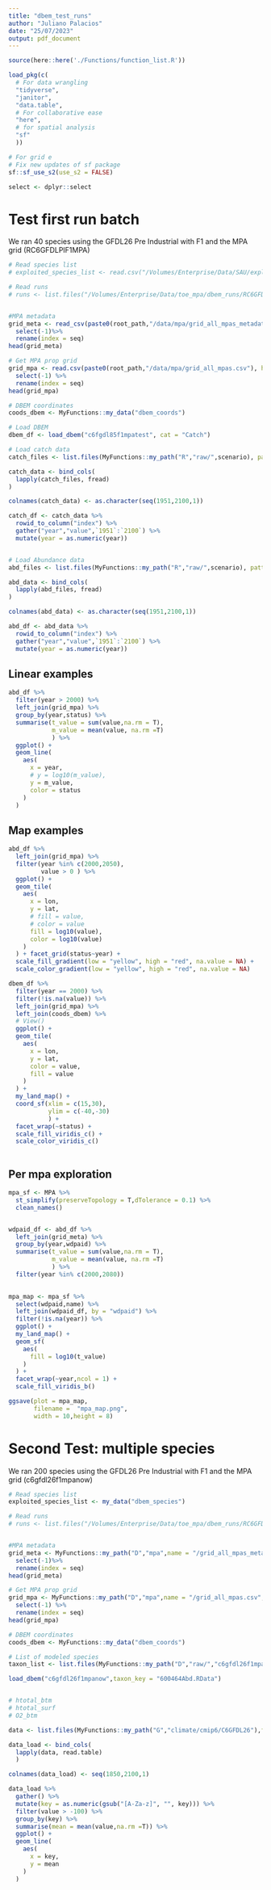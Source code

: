 ```yaml
---
title: "dbem_test_runs"
author: "Juliano Palacios"
date: "25/07/2023"
output: pdf_document
---
```



```r

source(here::here('./Functions/function_list.R'))

load_pkg(c(
  # For data wrangling
  "tidyverse",
  "janitor",
  "data.table",
  # For collaborative ease
  "here",
  # for spatial analysis
  "sf"
  ))

# For grid e
# Fix new updates of sf package
sf::sf_use_s2(use_s2 = FALSE)

select <- dplyr::select

```


# Test first run batch

We ran 40 species using the GFDL26 Pre Industrial with F1 and the MPA grid (RC6GFDLPIF1MPA)

```r

# Read species list
# exploited_species_list <- read.csv("/Volumes/Enterprise/Data/SAU/exploited_species_list.csv")

# Read runs
# runs <- list.files("/Volumes/Enterprise/Data/toe_mpa/dbem_runs/RC6GFDLPIF1MPA",full.names = T)


#MPA metadata
grid_meta <- read_csv(paste0(root_path,"/data/mpa/grid_all_mpas_metadata.csv")) %>% 
  select(-1)%>% 
  rename(index = seq)
head(grid_meta)

# Get MPA prop grid
grid_mpa <- read.csv(paste0(root_path,"/data/mpa/grid_all_mpas.csv"), header = T) %>% 
  select(-1) %>% 
  rename(index = seq)
head(grid_mpa)

# DBEM coordinates
coods_dbem <- MyFunctions::my_data("dbem_coords")

# Load DBEM
dbem_df <- load_dbem("c6fgdl85f1mpatest", cat = "Catch")

# Load catch data
catch_files <- list.files(MyFunctions::my_path("R","raw/",scenario), pattern = "Catch",full.names = T)

catch_data <- bind_cols(
  lapply(catch_files, fread)
)

colnames(catch_data) <- as.character(seq(1951,2100,1))

catch_df <- catch_data %>% 
  rowid_to_column("index") %>% 
  gather("year","value",`1951`:`2100`) %>% 
  mutate(year = as.numeric(year))


# Load Abundance data
abd_files <- list.files(MyFunctions::my_path("R","raw/",scenario), pattern = "Abd",full.names = T)

abd_data <- bind_cols(
  lapply(abd_files, fread)
)

colnames(abd_data) <- as.character(seq(1951,2100,1))

abd_df <- abd_data %>% 
  rowid_to_column("index") %>% 
  gather("year","value",`1951`:`2100`) %>% 
  mutate(year = as.numeric(year))


```

## Linear examples

```r

abd_df %>% 
  filter(year > 2000) %>% 
  left_join(grid_mpa) %>% 
  group_by(year,status) %>% 
  summarise(t_value = sum(value,na.rm = T),
            m_value = mean(value, na.rm =T)
            ) %>% 
  ggplot() +
  geom_line(
    aes(
      x = year,
      # y = log10(m_value),
      y = m_value,
      color = status
    )
  )

```

## Map examples

```r

abd_df %>% 
  left_join(grid_mpa) %>% 
  filter(year %in% c(2000,2050),
         value > 0 ) %>% 
  ggplot() +
  geom_tile(
    aes(
      x = lon,
      y = lat,
      # fill = value,
      # color = value
      fill = log10(value),
      color = log10(value)
    )
  ) + facet_grid(status~year) +
  scale_fill_gradient(low = "yellow", high = "red", na.value = NA) +
  scale_color_gradient(low = "yellow", high = "red", na.value = NA)

```


```r

dbem_df %>% 
  filter(year == 2000) %>% 
  filter(!is.na(value)) %>%
  left_join(grid_mpa) %>% 
  left_join(coods_dbem) %>%
  # View()
  ggplot() +
  geom_tile(
    aes(
      x = lon,
      y = lat,
      color = value,
      fill = value
    )
  ) +
  my_land_map() +
  coord_sf(xlim = c(15,30),
           ylim = c(-40,-30)
           ) +
  facet_wrap(~status) +
  scale_fill_viridis_c() +
  scale_color_viridis_c()
  

```

## Per mpa exploration

```r

mpa_sf <- MPA %>% 
  st_simplify(preserveTopology = T,dTolerance = 0.1) %>% 
  clean_names()


wdpaid_df <- abd_df %>% 
  left_join(grid_meta) %>% 
  group_by(year,wdpaid) %>% 
  summarise(t_value = sum(value,na.rm = T),
            m_value = mean(value, na.rm =T)
            ) %>% 
  filter(year %in% c(2000,2080))
  

mpa_map <- mpa_sf %>% 
  select(wdpaid,name) %>% 
  left_join(wdpaid_df, by = "wdpaid") %>% 
  filter(!is.na(year)) %>% 
  ggplot() +
  my_land_map() +
  geom_sf(
    aes(
      fill = log10(t_value)
    )
  ) +
  facet_wrap(~year,ncol = 1) +
  scale_fill_viridis_b()

ggsave(plot = mpa_map,
       filename =  "mpa_map.png", 
       width = 10,height = 8)

```


# Second Test: multiple species


We ran 200 species using the GFDL26 Pre Industrial with F1 and the MPA grid (c6gfdl26f1mpanow)

```r

# Read species list
exploited_species_list <- my_data("dbem_species")

# Read runs
# runs <- list.files("/Volumes/Enterprise/Data/toe_mpa/dbem_runs/RC6GFDLPIF1MPA",full.names = T)


#MPA metadata
grid_meta <- MyFunctions::my_path("D","mpa",name = "/grid_all_mpas_metadata.csv", read = T) %>% 
  select(-1)%>% 
  rename(index = seq)
head(grid_meta)

# Get MPA prop grid
grid_mpa <- MyFunctions::my_path("D","mpa",name = "/grid_all_mpas.csv", read = T) %>%
  select(-1) %>% 
  rename(index = seq)
head(grid_mpa)

# DBEM coordinates
coods_dbem <- MyFunctions::my_data("dbem_coords")

# List of modeled species
taxon_list <- list.files(MyFunctions::my_path("D","raw/","c6gfdl26f1mpanow"))


```



```r

load_dbem("c6gfdl26f1mpanow",taxon_key = "600464Abd.RData")



```



```r

# htotal_btm
# htotal_surf
# O2_btm

data <- list.files(MyFunctions::my_path("G","climate/cmip6/C6GFDL26"),full.names = T,pattern = "htotal_surf")

data_load <- bind_cols(
  lapply(data, read.table)
  ) 

colnames(data_load) <- seq(1850,2100,1)

data_load %>%   
  gather() %>% 
  mutate(key = as.numeric(gsub("[A-Za-z]", "", key))) %>% 
  filter(value > -100) %>% 
  group_by(key) %>% 
  summarise(mean = mean(value,na.rm =T)) %>% 
  ggplot() +
  geom_line(
    aes(
      x = key,
      y = mean
    )
  )
  
  
```










